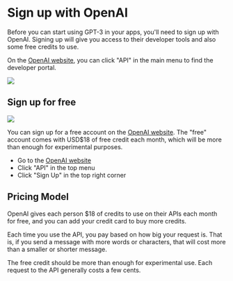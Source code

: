 # Sign up with OpenAI

Before you can start using GPT-3 in your apps, you'll need to sign up with OpenAI. Signing up will give you access to their developer tools and also some free credits to use.

On the [OpenAI website](https://openai.com/), you can click "API" in the main menu to find the developer portal.

![](/tutorial-images/openai-home-page.png)

## Sign up for free

![](/tutorial-images/openai-api-page.png)

You can sign up for a free account on the [OpenAI website](https://beta.openai.com/signup). The "free" account comes with USD$18 of free credit each month, which will be more than enough for experimental purposes.

- Go to the [OpenAI website](https://openai.com/)
- Click "API" in the top menu
- Click "Sign Up" in the top right corner

## Pricing Model

OpenAI gives each person $18 of credits to use on their APIs each month for free, and you can add your credit card to buy more credits.

Each time you use the API, you pay based on how big your request is. That is, if you send a message with more words or characters, that will cost more than a smaller or shorter message.

The free credit should be more than enough for experimental use. Each request to the API generally costs a few cents.
